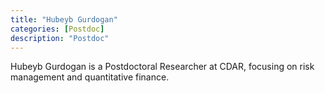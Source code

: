 ```yaml
---
title: "Hubeyb Gurdogan"
categories: [Postdoc]
description: "Postdoc"
---
```


Hubeyb Gurdogan is a Postdoctoral Researcher at CDAR, focusing on risk management and quantitative finance.
